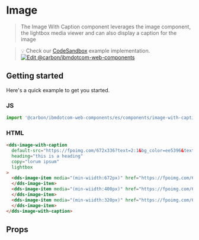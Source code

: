 
# Image

> The Image With Caption component leverages the image component, the lightbox media viewer
> and can also display a caption for the image

> 💡 Check our
> [CodeSandbox](https://githubbox.com/carbon-design-system/carbon-for-ibm-dotcom/tree/master/packages/web-components/examples/codesandbox/components/image)
> example implementation.
> [![Edit @carbon/ibmdotcom-web-components](https://codesandbox.io/static/img/play-codesandbox.svg)](https://githubbox.com/carbon-design-system/carbon-for-ibm-dotcom/tree/master/packages/web-components/examples/codesandbox/components/image)

## Getting started

Here's a quick example to get you started.

### JS

```javascript
import '@carbon/ibmdotcom-web-components/es/components/image-with-caption/image-with-caption.js';
```

### HTML

```html
<dds-image-with-caption
  default-src="https://fpoimg.com/672x336?text=2:1&bg_color=ee5396&text_color=161616"
  heading="this is a heading"
  copy="lorum ipsum"
  lightbox
>
  <dds-image-item media="(min-wiidth:672px)" href="https://fpoimg.com/672x336?text=2:1&bg_color=ee5396&text_color=161616">
  </dds-image-item>
  <dds-image-item media="(min-wiidth:400px)" href="https://fpoimg.com/672x336?text=2:1&bg_color=ee5396&text_color=161616">
  </dds-image-item>
  <dds-image-item media="(min-wiidth:320px)" href="https://fpoimg.com/672x336?text=2:1&bg_color=ee5396&text_color=161616">
  </dds-image-item>
</dds-image-with-caption>
```

## Props

<Props of="dds-image-with-caption" />
<Description markdown={contributing} />
